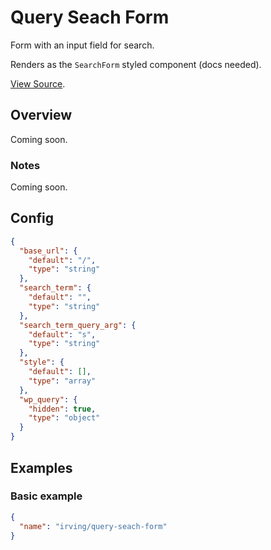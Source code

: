 <Meta title="WordPress Components|Query Seach Form" />

# Query Seach Form
Form with an input field for search.

Renders as the `SearchForm` styled component (docs needed).

[View Source](https://github.com/alleyinteractive/wp-irving/tree/master/inc/components/components/query-seach-form).

## Overview
Coming soon.

### Notes
Coming soon.

## Config
```json
{
  "base_url": {
    "default": "/",
    "type": "string"
  },
  "search_term": {
    "default": "",
    "type": "string"
  },
  "search_term_query_arg": {
    "default": "s",
    "type": "string"
  },
  "style": {
    "default": [],
    "type": "array"
  },
  "wp_query": {
    "hidden": true,
    "type": "object"
  }
}
```

## Examples

### Basic example
```json
{
  "name": "irving/query-seach-form"
}
```
